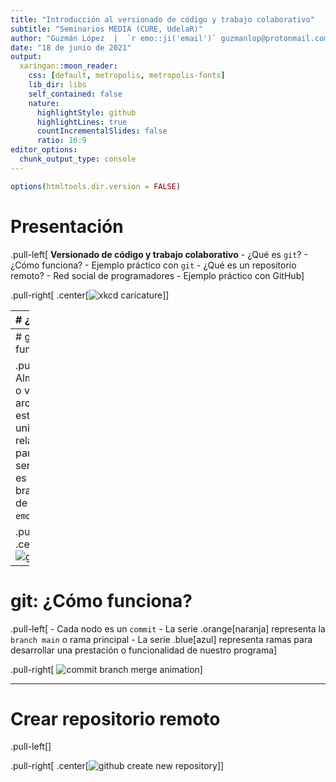 ```yaml
---
title: "Introducción al versionado de código y trabajo colaborativo"
subtitle: "Seminarios MEDIA (CURE, UdelaR)"
author: "Guzmán López  |  `r emo::ji('email')` guzmanlop@protonmail.com"
date: "18 de junio de 2021"
output:
  xaringan::moon_reader:
    css: [default, metropolis, metropolis-fonts]
    lib_dir: libs
    self_contained: false
    nature:
      highlightStyle: github
      highlightLines: true
      countIncrementalSlides: false
      ratio: 16:9
editor_options: 
  chunk_output_type: console
---
```


<style type="text/css">
.remark-slide-content {
    font-size: 32px;
}

.orange {
  color: #FF8A65;
  font-weight: bold;
}

.blue {
  color: #64B5F6;
  font-weight: bold;
}


</style>

```r
options(htmltools.dir.version = FALSE)
```

# Presentación

.pull-left[
**Versionado de código y trabajo colaborativo**
- ¿Qué es `git`?
- ¿Cómo funciona?
- Ejemplo práctico con `git`
- ¿Qué es un repositorio remoto?
- Red social de programadores
- Ejemplo práctico con GitHub
]

.pull-right[
.center[![xkcd caricature](https://imgs.xkcd.com/comics/git.png)]
]

---
# ¿Qué es git?

.pull-left[
- Herramienta para coordinar el desarrollo de código colaborativo
- Software para controlar versiones de archivos
- Creado por Linus Torvalds `r emo::ji('backhand_index_pointing_right_medium_dark_skin_tone')` para desarrollar el kernel Linux
- Es Software Libre (licencia GPLv2)
]

.pull-right[
.center[![git logo](https://upload.wikimedia.org/wikipedia/commons/thumb/e/e0/Git-logo.svg/250px-Git-logo.svg.png)]

.center[<img src="https://upload.wikimedia.org/wikipedia/commons/b/b1/LinuxCon_Europe_Linus_Torvalds_05.jpg" style="width: 50%" alt="linus torvalds"/>]
]

---
# git: ¿Cómo funciona?

.pull-left[
- Almacena estados o versiones de los archivos
- Los estados están unidos por una relación de parentesco
- Una serie de versiones es una rama o branch
- Modelo de Hash trees `r emo::ji('locked')`
]

.pull-right[
.center[![git branch](https://wac-cdn.atlassian.com/dam/jcr:389059a7-214c-46a3-bc52-7781b4730301/hero.svg?cdnVersion=1663)]
]

---
# git: ¿Cómo funciona?

.pull-left[
- Cada nodo es un `commit`
- La serie .orange[naranja] representa la `branch main` o rama principal
- La serie .blue[azul] representa ramas para desarrollar una prestación o funcionalidad de nuestro programa
]

.pull-right[
![commit branch merge animation](images/commits-branch-merge.gif)
]



---
# Crear repositorio remoto

.pull-left[
]

.pull-right[
.center[![github create new repository](images/github-create-new-repository.png)]
]
